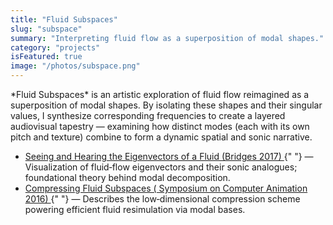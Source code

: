 ```yaml
---
title: "Fluid Subspaces"
slug: "subspace"
summary: "Interpreting fluid flow as a superposition of modal shapes."
category: "projects"
isFeatured: true
image: "/photos/subspace.png"
---
```


<ProjectOverview>
*Fluid Subspaces* is an artistic exploration of fluid flow reimagined as a superposition of modal shapes. By isolating these shapes and their singular values, I synthesize corresponding frequencies to create a layered audiovisual tapestry — examining how distinct modes (each with its own pitch and texture) combine to form a dynamic spatial and sonic narrative.
</ProjectOverview>

<MediaSection title="Isolated Modes">
  <MediaItem
    title="One Note (mode 25)"
    description="The shape and sound of a low-frequency mode."
    youtubeUrl="https://www.youtube.com/embed/CAoQLYr8doE"
  />
  <MediaItem
    title="Higher Note (mode 75)"
    description="A higher-frequency mode."
    youtubeUrl="https://www.youtube.com/embed/Vwpi6U7AD5A"
  />
  <MediaItem
    title="Even Higher Note (mode 149)"
    description="An even higher-frequency mode."
    youtubeUrl="https://www.youtube.com/embed/o0UtONgtpFo"
  />
</MediaSection>

<MediaSection title="Chord Formation">
  <MediaItem
    title="Chord Formation"
    description="Combining the three isolated modes above into an audiovisual chord."
    youtubeUrl="https://www.youtube.com/embed/UkvLaE_o1ZM"
  />
</MediaSection>

<MediaSection title="Scale and Melody">
  <MediaItem
    title="Scale"
    description="Sweeping through a series of forms as a musical and spatial scale."
    youtubeUrl="https://www.youtube.com/embed/cB79S4NwCHc"
  />
  <MediaItem
    title="Melody"
    description="A playful melody constructed from selections of the scale above."
    youtubeUrl="https://www.youtube.com/embed/N6fzJXbn2ts"
  />
</MediaSection>

<MediaSection title="Timbre and Spatial Effects">
  <MediaItem
    title="Swell"
    description="Exploring spatial depth by layering all modes at varying intensities."
    youtubeUrl="https://www.youtube.com/embed/zUkpNKpkwP4"
  />
  <MediaItem
    title="Accent"
    description="A sharp transient that uses all the modes."
    youtubeUrl="https://www.youtube.com/embed/0An95mF3Yk0"
  />
</MediaSection>

<MediaSection title="Abstract Trajectories">
    <MediaItem
        title="Example 1"
        description="Mapping an unexpected path through configuration space."
        youtubeUrl="https://www.youtube.com/embed/gQew0VmLS8k"
    />
    <MediaItem
        title="Example 2"
        description="Further exploration non-physical modal trajectories."
        youtubeUrl="https://www.youtube.com/embed/y6zraBpH5PA"
    />
</MediaSection>

<TechnicalDetails>
  <ul className="list-disc list-inside space-y-2">
    <li>
      <a
        href="https://archive.bridgesmathart.org/2017/bridges2017-305.pdf"
        target="_blank"
        rel="noopener noreferrer"
        className="underline hover:text-blue-600"
      >
        Seeing and Hearing the Eigenvectors of a Fluid (Bridges 2017)
      </a>{" "}
      — Visualization of fluid‑flow eigenvectors and their sonic analogues; foundational theory behind modal decomposition.
    </li>
    <li>
      <a
        href="https://graphics.pixar.com/library/FluidSubspaces/paper.pdf"
        target="_blank"
        rel="noopener noreferrer"
        className="underline hover:text-blue-600"
      >
        Compressing Fluid Subspaces ( Symposium on Computer Animation 2016)
      </a>{" "}
      — Describes the low‑dimensional compression scheme powering efficient fluid resimulation via modal bases.
    </li>
  </ul>
</TechnicalDetails>

<CallToAction email="aaron.demby.jones@gmail.com" />
